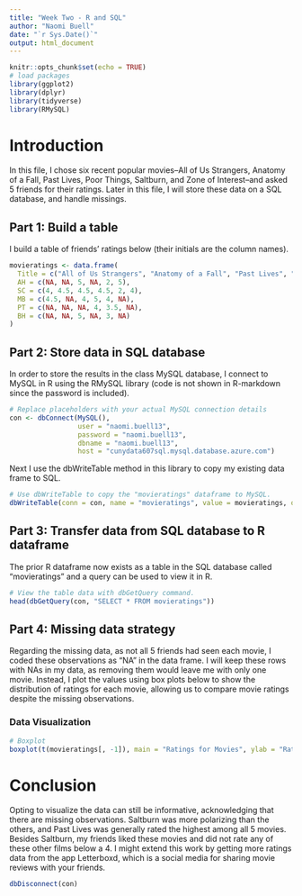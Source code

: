 ```yaml
---
title: "Week Two - R and SQL"
author: "Naomi Buell"
date: "`r Sys.Date()`"
output: html_document
---
```


```r
knitr::opts_chunk$set(echo = TRUE)
# load packages
library(ggplot2)
library(dplyr)
library(tidyverse)
library(RMySQL)
```

# Introduction
In this file, I chose six recent popular movies--All of Us Strangers, Anatomy of a Fall, Past Lives, Poor Things, Saltburn, and Zone of Interest--and asked 5 friends for their ratings. Later in this file, I will store these data on a SQL database, and handle missings. 

## Part 1: Build a table
I build a table of friends' ratings below (their initials are the column names).
```r
movieratings <- data.frame(  
  Title = c("All of Us Strangers", "Anatomy of a Fall", "Past Lives", "Poor Things", "Saltburn", "Zone of Interest"),
  AH = c(NA, NA, 5, NA, 2, 5), 
  SC = c(4, 4.5, 4.5, 4.5, 2, 4),
  MB = c(4.5, NA, 4, 5, 4, NA),
  PT = c(NA, NA, NA, 4, 3.5, NA),
  BH = c(NA, NA, 5, NA, 3, NA)
)
```

## Part 2: Store data in SQL database
In order to store the results in the class MySQL database, I connect to MySQL in R using the RMySQL library (code is not shown in R-markdown since the password is included).
```r
# Replace placeholders with your actual MySQL connection details
con <- dbConnect(MySQL(), 
                 user = "naomi.buell13", 
                 password = "naomi.buell13", 
                 dbname = "naomi.buell13", 
                 host = "cunydata607sql.mysql.database.azure.com")
```

Next I use the dbWriteTable method in this library to copy my existing data frame to SQL.
```r
# Use dbWriteTable to copy the "movieratings" dataframe to MySQL.
dbWriteTable(conn = con, name = "movieratings", value = movieratings, overwrite = TRUE)
```

## Part 3: Transfer data from SQL database to R dataframe
The prior R dataframe now exists as a table in the SQL database called "movieratings" and a query can be used to view it in R.
```r
# View the table data with dbGetQuery command.
head(dbGetQuery(con, "SELECT * FROM movieratings"))
```

## Part 4: Missing data strategy
Regarding the missing data, as not all 5 friends had seen each movie, I coded these observations as "NA" in the data frame. I will keep these rows with NAs in my data, as removing them would leave me with only one movie. Instead, I plot the values using box plots below to show the distribution of ratings for each movie, allowing us to compare movie ratings despite the missing observations. 

### Data Visualization
```r
# Boxplot
boxplot(t(movieratings[, -1]), main = "Ratings for Movies", ylab = "Rating", names = movieratings$Title, cex.axis = .55)
```

# Conclusion
Opting to visualize the data can still be informative, acknowledging that there are missing observations. Saltburn was more polarizing than the others, and Past Lives was generally rated the highest among all 5 movies. Besides Saltburn, my friends liked these movies and did not rate any of these other films below a 4. I might extend this work by getting more ratings data from the app Letterboxd, which is a social media for sharing movie reviews with your friends.

```r
dbDisconnect(con)
```